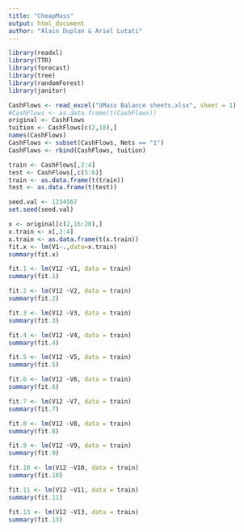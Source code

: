 ```yaml
---
title: "CheapMass"
output: html_document
author: "Alain Duplan & Ariel Lutati"
---
```



```r
library(readxl)
library(TTR)
library(forecast)
library(tree)
library(randomForest)
library(janitor)
```
```r
CashFlows <- read_excel("UMass Balance sheets.xlsx", sheet = 1)
#CashFlows <- as.data.frame(t(CashFlows))
original <- CashFlows
tuition <- CashFlows[c(2,18),]
names(CashFlows)
CashFlows <- subset(CashFlows, Nets == "1")
CashFlows <- rbind(CashFlows, tuition)
```

```r
train <- CashFlows[,2:4]
test <- CashFlows[,c(5:6)]
train <- as.data.frame(t(train))
test <- as.data.frame(t(test))
```
```r
seed.val <- 1234567
set.seed(seed.val)
```

```r
x <- original[c(2,16:20),]
x.train <- x[,2:4]
x.train <- as.data.frame(t(x.train))
fit.x <- lm(V1~.,data=x.train)
summary(fit.x)
```

```r
fit.1 <- lm(V12 ~V1, data = train)
summary(fit.1)

fit.2 <- lm(V12 ~V2, data = train)
summary(fit.2)

fit.3 <- lm(V12 ~V3, data = train)
summary(fit.3)

fit.4 <- lm(V12 ~V4, data = train)
summary(fit.4)

fit.5 <- lm(V12 ~V5, data = train)
summary(fit.5)

fit.6 <- lm(V12 ~V6, data = train)
summary(fit.6)

fit.7 <- lm(V12 ~V7, data = train)
summary(fit.7)

fit.8 <- lm(V12 ~V8, data = train)
summary(fit.8)

fit.9 <- lm(V12 ~V9, data = train)
summary(fit.9)

fit.10 <- lm(V12 ~V10, data = train)
summary(fit.10)

fit.11 <- lm(V12 ~V11, data = train)
summary(fit.11)

fit.13 <- lm(V12 ~V13, data = train)
summary(fit.13)
```

